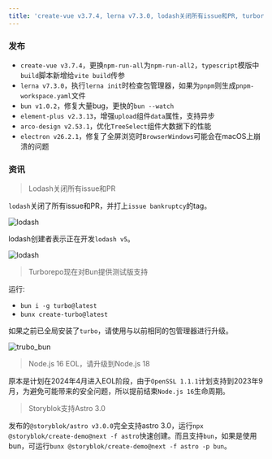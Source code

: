 ```yaml
---
title: 'create-vue v3.7.4, lerna v7.3.0, lodash关闭所有issue和PR, turborepo测试版支持bun'
---
```


### 发布

- `create-vue v3.7.4`，更换`npm-run-all`为`npm-run-all2`，`typescript`模版中`build`脚本新增给`vite build`传参
- `lerna v7.3.0`，执行`lerna init`时检查包管理器，如果为`pnpm`则生成`pnpm-workspace.yaml`文件
- `bun v1.0.2`，修复大量bug，更快的`bun --watch`
- `element-plus v2.3.13`，增强`upload`组件`data`属性，支持异步
- `arco-design v2.53.1`，优化`TreeSelect`组件大数据下的性能
- `electron v26.2.1`，修复了全屏浏览时`BrowserWindows`可能会在macOS上崩溃的问题

### 资讯

> Lodash关闭所有issue和PR

`lodash`关闭了所有issue和PR，并打上`issue bankruptcy`的tag。

![lodash](/images/lodash.jpg)

lodash创建者表示正在开发`lodash v5`。

![lodash](/images/lodash_5.jpg)

> Turborepo现在对Bun提供测试版支持

运行:

- `bun i -g turbo@latest`
- `bunx create-turbo@latest`

如果之前已全局安装了`turbo`，请使用与以前相同的包管理器进行升级。

![trubo_bun](/images/trubo_bun.jpg)

> Node.js 16 EOL，请升级到Node.js 18

原本是计划在2024年4月进入EOL阶段，由于`OpenSSL 1.1.1`计划支持到2023年9月，为避免可能带来的安全问题，所以提前结束`Node.js 16`生命周期。

> Storyblok支持Astro 3.0

发布的`@storyblok/astro v3.0.0`完全支持astro 3.0，运行`npx @storyblok/create-demo@next -f astro`快速创建。而且支持`bun`，如果是使用bun，可运行`bunx @storyblok/create-demo@next -f astro -p bun`。
